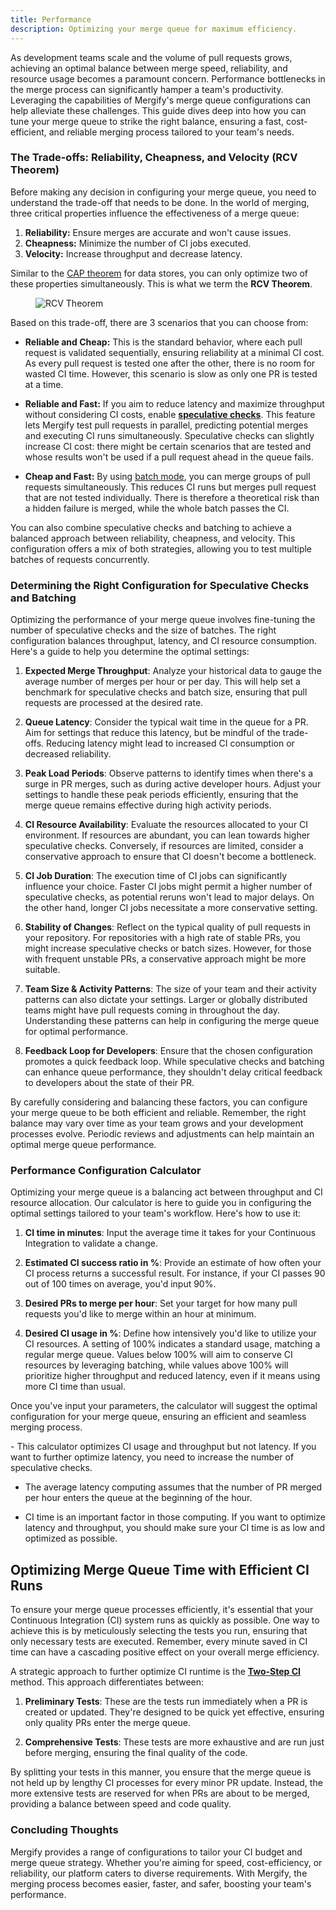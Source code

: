 ```yaml
---
title: Performance
description: Optimizing your merge queue for maximum efficiency.
---
```



As development teams scale and the volume of pull requests grows, achieving an
optimal balance between merge speed, reliability, and resource usage becomes a
paramount concern. Performance bottlenecks in the merge process can
significantly hamper a team's productivity. Leveraging the capabilities of
Mergify's merge queue configurations can help alleviate these challenges. This
guide dives deep into how you can tune your merge queue to strike the right
balance, ensuring a fast, cost-efficient, and reliable merging process tailored
to your team's needs.

### The Trade-offs: Reliability, Cheapness, and Velocity (RCV Theorem)

Before making any decision in configuring your merge queue, you need to
understand the trade-off that needs to be done. In the world of merging, three
critical properties influence the effectiveness of a merge queue:

1. **Reliability:** Ensure merges are accurate and won't cause issues.
2. **Cheapness:** Minimize the number of CI jobs executed.
3. **Velocity:** Increase throughput and decrease latency.

Similar to the [CAP theorem](https://en.wikipedia.org/wiki/CAP_theorem) for
data stores, you can only optimize two of these properties simultaneously. This
is what we term the **RCV Theorem**.

<figure style={{ maxWidth: '66%', margin: 'auto' }}>
  <img src={rcvDiagram} alt="RCV Theorem" />
</figure>

Based on this trade-off, there are 3 scenarios that you can choose from:

- **Reliable and Cheap:** This is the standard behavior, where each pull
  request is validated sequentially, ensuring reliability at a minimal CI cost.
  As every pull request is tested one after the other, there is no room for
  wasted CI time. However, this scenario is slow as only one PR is tested at a
  time.

- **Reliable and Fast:** If you aim to reduce latency and maximize throughput
  without considering CI costs, enable **[speculative
  checks](speculative-checks)**. This feature lets Mergify test pull requests
  in parallel, predicting potential merges and executing CI runs
  simultaneously. Speculative checks can slightly increase CI cost: there might
  be certain scenarios that are tested and whose results won't be used if a
  pull request ahead in the queue fails.

- **Cheap and Fast:** By using [batch mode](batches), you can merge groups of
  pull requests simultaneously. This reduces CI runs but merges pull request
  that are not tested individually. There is therefore a theoretical risk than
  a hidden failure is merged, while the whole batch passes the CI.
  
You can also combine speculative checks and batching to achieve a balanced
approach between reliability, cheapness, and velocity. This configuration
offers a mix of both strategies, allowing you to test multiple batches of
requests concurrently.

### Determining the Right Configuration for Speculative Checks and Batching

Optimizing the performance of your merge queue involves fine-tuning the number
of speculative checks and the size of batches. The right configuration balances
throughput, latency, and CI resource consumption. Here's a guide to help you
determine the optimal settings:

1. **Expected Merge Throughput**: Analyze your historical data to gauge the
   average number of merges per hour or per day. This will help set a benchmark
   for speculative checks and batch size, ensuring that pull requests are
   processed at the desired rate.

2. **Queue Latency**: Consider the typical wait time in the queue for a PR. Aim
   for settings that reduce this latency, but be mindful of the trade-offs.
   Reducing latency might lead to increased CI consumption or decreased
   reliability.

3. **Peak Load Periods**: Observe patterns to identify times when there's a
   surge in PR merges, such as during active developer hours. Adjust your
   settings to handle these peak periods efficiently, ensuring that the merge
   queue remains effective during high activity periods.

4. **CI Resource Availability**: Evaluate the resources allocated to your CI
   environment. If resources are abundant, you can lean towards higher
   speculative checks. Conversely, if resources are limited, consider a
   conservative approach to ensure that CI doesn't become a bottleneck.

5. **CI Job Duration**: The execution time of CI jobs can significantly
   influence your choice. Faster CI jobs might permit a higher number of
   speculative checks, as potential reruns won't lead to major delays. On the
   other hand, longer CI jobs necessitate a more conservative setting.

6. **Stability of Changes**: Reflect on the typical quality of pull requests in
   your repository. For repositories with a high rate of stable PRs, you might
   increase speculative checks or batch sizes. However, for those with frequent
   unstable PRs, a conservative approach might be more suitable.

7. **Team Size & Activity Patterns**: The size of your team and their activity
   patterns can also dictate your settings. Larger or globally distributed
   teams might have pull requests coming in throughout the day. Understanding
   these patterns can help in configuring the merge queue for optimal
   performance.

8. **Feedback Loop for Developers**: Ensure that the chosen configuration
   promotes a quick feedback loop. While speculative checks and batching can
   enhance queue performance, they shouldn't delay critical feedback to
   developers about the state of their PR.

By carefully considering and balancing these factors, you can configure your
merge queue to be both efficient and reliable. Remember, the right balance may
vary over time as your team grows and your development processes evolve.
Periodic reviews and adjustments can help maintain an optimal merge queue
performance.

### Performance Configuration Calculator

Optimizing your merge queue is a balancing act between throughput and CI
resource allocation. Our calculator is here to guide you in configuring the
optimal settings tailored to your team's workflow. Here's how to use it:

1. **CI time in minutes**: Input the average time it takes for your Continuous
   Integration to validate a change.

2. **Estimated CI success ratio in %**: Provide an estimate of how often your
   CI process returns a successful result. For instance, if your CI passes 90
   out of 100 times on average, you'd input 90%.

3. **Desired PRs to merge per hour**: Set your target for how many pull
   requests you'd like to merge within an hour at minimum.

4. **Desired CI usage in %**: Define how intensively you'd like to utilize your
   CI resources. A setting of 100% indicates a standard usage, matching a
   regular merge queue. Values below 100% will aim to conserve CI resources by
   leveraging batching, while values above 100% will prioritize higher
   throughput and reduced latency, even if it means using more CI time than
   usual.

Once you've input your parameters, the calculator will suggest the optimal
configuration for your merge queue, ensuring an efficient and seamless merging
process.

<Card>
  <CardBody>
    <MergeQueueCalculator />
  </CardBody>
</Card>

<Info>
  - This calculator optimizes CI usage and throughput but not latency. If you want
    to further optimize latency, you need to increase the number of speculative
    checks.

  - The average latency computing assumes that the number of PR merged per hour enters
    the queue at the beginning of the hour.

  - CI time is an important factor in those computing. If you want to optimize
    latency and throughput, you should make sure your CI time is as low and
    optimized as possible.
</Info>

## Optimizing Merge Queue Time with Efficient CI Runs

To ensure your merge queue processes efficiently, it's essential that your
Continuous Integration (CI) system runs as quickly as possible. One way to
achieve this is by meticulously selecting the tests you run, ensuring that only
necessary tests are executed. Remember, every minute saved in CI time can have
a cascading positive effect on your overall merge efficiency.

A strategic approach to further optimize CI runtime is the [**Two-Step
CI**](two-step) method. This approach differentiates between:

1. **Preliminary Tests**: These are the tests run immediately when a PR is
created or updated. They're designed to be quick yet effective, ensuring only
quality PRs enter the merge queue.

2. **Comprehensive Tests**: These tests are more exhaustive and are run just
before merging, ensuring the final quality of the code.

By splitting your tests in this manner, you ensure that the merge queue is not
held up by lengthy CI processes for every minor PR update. Instead, the more
extensive tests are reserved for when PRs are about to be merged, providing a
balance between speed and code quality.

### Concluding Thoughts

Mergify provides a range of configurations to tailor your CI budget and merge
queue strategy. Whether you're aiming for speed, cost-efficiency, or
reliability, our platform caters to diverse requirements. With Mergify, the
merging process becomes easier, faster, and safer, boosting your team's
performance.

